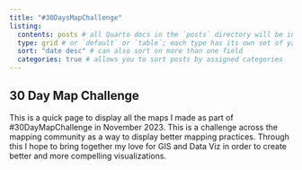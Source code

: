 ```yaml
---
title: "#30DaysMapChallenge"
listing: 
  contents: posts # all Quarto docs in the `posts` directory will be included on your listing page
  type: grid # or `default` or `table`; each type has its own set of yaml options to include
  sort: "date desc" # can also sort on more than one field
  categories: true # allows you to sort posts by assigned categories 
---
```


## 30 Day Map Challenge

This is a quick page to display all the maps I made as part of #30DayMapChallenge in November 2023. This is a challenge across the mapping community as a way to display better mapping practices. Through this I hope to bring together my love for GIS and Data Viz in order to create better and more compelling visualizations.
